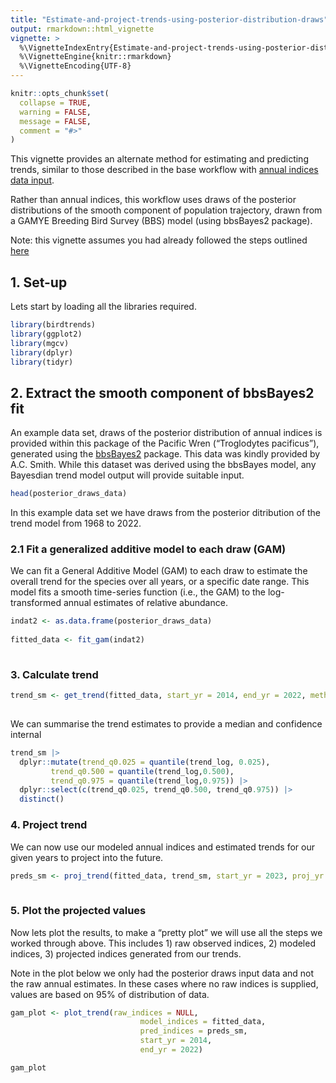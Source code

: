 ```yaml
---
title: "Estimate-and-project-trends-using-posterior-distribution-draws"
output: rmarkdown::html_vignette
vignette: >
  %\VignetteIndexEntry{Estimate-and-project-trends-using-posterior-distribution-draws}
  %\VignetteEngine{knitr::rmarkdown}
  %\VignetteEncoding{UTF-8}
---
```


```r
knitr::opts_chunk$set(
  collapse = TRUE,
  warning = FALSE, 
  message = FALSE,
  comment = "#>"
)
```

This vignette provides an alternate method for estimating and predicting trends, similar to those described in the base workflow with [annual indices data input](https://ninoxconsulting.github.io/birdtrends/articles/Estimate-and-project-trends-using-annual-indices-datasets.html). 

Rather than annual indices, this workflow uses draws of the posterior distributions of the smooth component of population trajectory, drawn from a GAMYE Breeding Bird Survey (BBS) model (using bbsBayes2 package). 

Note: this vignette assumes you had already followed the steps outlined [here](https://ninoxconsulting.github.io/birdtrends/articles/Getting_started.html)

## 1. Set-up

Lets start by loading all the libraries required.

```r
library(birdtrends)
library(ggplot2)
library(mgcv)
library(dplyr)
library(tidyr)
```

## 2. Extract the smooth component of bbsBayes2 fit

An example data set, draws of the posterior distribution of annual indices is provided within this package of the Pacific Wren ("Troglodytes pacificus"), generated using the [bbsBayes2](https://bbsbayes.github.io/bbsBayes2/) package. This data was kindly provided by A.C. Smith. 
While this dataset was derived using the bbsBayes model, any Bayesdian trend model output will provide suitable input. 


```r

head(posterior_draws_data)

```

In this example data set we have draws from the posterior ditribution of the trend model from 1968 to 2022.


### 2.1 Fit a generalized additive model to each draw (GAM)

We can fit a General Additive Model (GAM) to each draw to estimate the overall trend for the species over all years, or a specific date range. This model fits a smooth time-series function (i.e., the GAM) to the log-transformed annual estimates of relative abundance.


```r
indat2 <- as.data.frame(posterior_draws_data)
    
fitted_data <- fit_gam(indat2)
    
```


### 3. Calculate trend 


```r

trend_sm <- get_trend(fitted_data, start_yr = 2014, end_yr = 2022, method = "gmean")
         
```


We can summarise the trend estimates to provide a median and confidence internal

```r
trend_sm |> 
  dplyr::mutate(trend_q0.025 = quantile(trend_log, 0.025),
         trend_q0.500 = quantile(trend_log,0.500),
         trend_q0.975 = quantile(trend_log,0.975)) |> 
  dplyr::select(c(trend_q0.025, trend_q0.500, trend_q0.975)) |> 
  distinct()

```

### 4. Project trend

We can now use our modeled annual indices and estimated trends for our given years to project into the future. 

```r

preds_sm <- proj_trend(fitted_data, trend_sm, start_yr = 2023, proj_yr = 2050)
     

```


### 5. Plot the projected values

Now lets plot the results, to make a "pretty plot" we will use all the steps we worked through above. This includes 1) raw observed indices, 2) modeled indices, 3) projected indices generated from our trends. 

Note in the plot below we only had the posterior draws input data and not the raw annual estimates. In these cases where no raw indices is supplied, values are based on 95% of distribution of data. 


```r
gam_plot <- plot_trend(raw_indices = NULL,
                             model_indices = fitted_data,
                             pred_indices = preds_sm,
                             start_yr = 2014,
                             end_yr = 2022)

gam_plot

```
